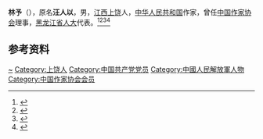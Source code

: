 '''林予'''（{{bd|1930年||？|}}），原名'''汪人以'''，男，[[江西|江西]][[上饶|上饶]]人，[[中华人民共和国|中华人民共和国]]作家，曾任[[中国作家协会|中国作家协会]]理事，[[黑龙江省人大|黑龙江省人大]]代表。<ref>{{Cite book|title=中国当代艺术界名人录|author=中国名人研究院编; 异天, 戈德主编|publisher=社会科学文献出版社|year=1993|isbn=|location=北京|pages=}}</ref><ref>{{Cite book|title=中国近现代人物别名词典|author=徐为民编|publisher=沈阳出版社|year=1993|isbn=|location=沈阳|pages=}}</ref><ref>{{Cite book|title=中国文学家辞典 • 现代第一分册|author=北京语言学院《中国文学家辞典》编委会编|publisher=四川人民出版社|year=1979|isbn=|location=成都|pages=}}</ref><ref>{{Cite book|title=中国文学大辞典 • 第五卷|author=马良春, 李福田总主编|publisher=天津人民出版社|year=1991|isbn=|location=天津|pages=}}</ref>

== 参考资料 ==
{{reflist}}

{{中国人物小作品}}
{{中国作家协会第四届理事会}}

{{Authority control}}
{{DEFAULTSORT:Lin}}
[[Category:汪姓|~]]
[[Category:上饶人|Category:上饶人]]
[[Category:中国共产党党员|Category:中国共产党党员]]
[[Category:中國人民解放軍人物|Category:中國人民解放軍人物]]
[[Category:中国作家协会会员|Category:中国作家协会会员]]